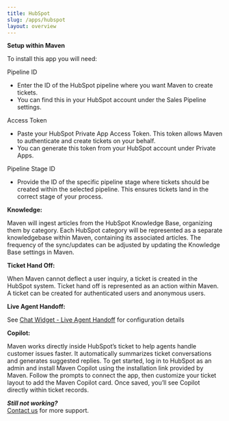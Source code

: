 ```yaml
---  
title: HubSpot  
slug: /apps/hubspot  
layout: overview  
---
```


**Setup within Maven**

To install this app you will need:

Pipeline ID

* Enter the ID of the HubSpot pipeline where you want Maven to create tickets.   
* You can find this in your HubSpot account under the Sales Pipeline settings.

Access Token

* Paste your HubSpot Private App Access Token. This token allows Maven to authenticate and create tickets on your behalf.   
* You can generate this token from your HubSpot account under Private Apps.

Pipeline Stage ID

* Provide the ID of the specific pipeline stage where tickets should be created within the selected pipeline. This ensures tickets land in the correct stage of your process.

**Knowledge:**

Maven will ingest articles from the HubSpot Knowledge Base, organizing them by category. Each HubSpot category will be represented as a separate knowledgebase within Maven, containing its associated articles.  The frequency of the sync/updates can be adjusted by updating the Knowledge Base settings in Maven.  

**Ticket Hand Off:**

When Maven cannot deflect a user inquiry, a ticket is created in the HubSpot system. Ticket hand off is represented as an action within Maven. A ticket can be created for authenticated users and anonymous users.  

**Live Agent Handoff:**

See [Chat Widget \- Live Agent Handoff](https://docs.mavenagi.com/apps/chat#hubspot-live-chat-developer-documentation) for configuration details


**Copilot:**

Maven works directly inside HubSpot’s ticket to help agents handle customer issues faster. It automatically summarizes ticket conversations and generates suggested replies. To get started, log in to HubSpot as an admin and install Maven Copilot using the installation link provided by Maven. Follow the prompts to connect the app, then customize your ticket layout to add the Maven Copilot card. Once saved, you’ll see Copilot directly within ticket records.

***Still not working?***  
[Contact us](https://support.mavenagi.com/) for more support.
